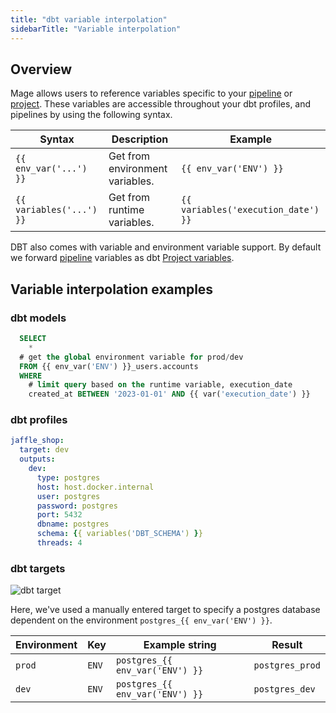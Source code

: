 ```yaml
---
title: "dbt variable interpolation"
sidebarTitle: "Variable interpolation"
---
```

## Overview

Mage allows users to reference variables specific to your
[pipeline](/getting-started/runtime-variable) or
[project](/development/variables/environment-variables).
These variables are accessible throughout your dbt profiles, and pipelines by using the following syntax.

| Syntax                   | Description                     | Example                             |
| ------------------------ | ------------------------------- | ----------------------------------- |
| `{{ env_var('...') }}`   | Get from environment variables. | `{{ env_var('ENV') }}`              |
| `{{ variables('...') }}` | Get from runtime variables.     | `{{ variables('execution_date') }}` |

DBT also comes with variable and environment variable support. By default we forward
[pipeline](/getting-started/runtime-variable)
variables as dbt [Project variables](https://docs.getdbt.com/docs/build/project-variables).

## Variable interpolation examples

### dbt models

```sql
  SELECT
    *
  # get the global environment variable for prod/dev
  FROM {{ env_var('ENV') }}_users.accounts
  WHERE
    # limit query based on the runtime variable, execution_date
    created_at BETWEEN '2023-01-01' AND {{ var('execution_date') }}
```

### dbt profiles

```yaml
jaffle_shop:
  target: dev
  outputs:
    dev:
      type: postgres
      host: host.docker.internal
      user: postgres
      password: postgres
      port: 5432
      dbname: postgres
      schema: {{ variables('DBT_SCHEMA') }}
      threads: 4
```

### dbt targets

<Frame>
  <img 
      alt="dbt target" 
      src="https://github.com/mage-ai/assets/blob/main/connection-profiles/dbt-target.png?raw=True" 
  />
</Frame>

Here, we've used a manually entered target to specify a postgres database dependent on the environment `postgres_{{ env_var('ENV') }}`.

| Environment | Key   | Example string                  | Result          |
| ----------- | ----- | ------------------------------- | --------------- |
| `prod`      | `ENV` | `postgres_{{ env_var('ENV') }}` | `postgres_prod` |
| `dev`       | `ENV` | `postgres_{{ env_var('ENV') }}` | `postgres_dev`  |
